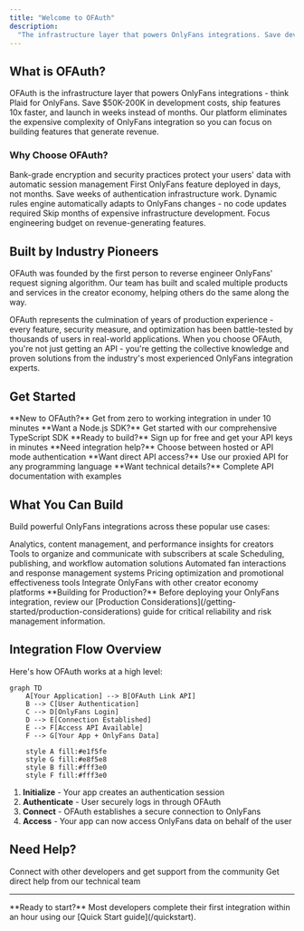 ```yaml
---
title: "Welcome to OFAuth"
description:
  "The infrastructure layer that powers OnlyFans integrations. Save development costs, ship 10x faster, launch in weeks not months."
---
```



## What is OFAuth?

OFAuth is the infrastructure layer that powers OnlyFans integrations - think Plaid for OnlyFans. Save $50K-200K in development costs, ship features 10x faster, and launch in weeks instead of months. Our platform eliminates the expensive complexity of OnlyFans integration so you can focus on building features that generate revenue.

### Why Choose OFAuth?

<CardGroup cols={2}>
	<Card title="Enterprise Security" icon="shield-check">
		Bank-grade encryption and security practices protect your users' data with
		automatic session management
	</Card>
	<Card title="Ship 10x Faster" icon="rocket">
		First OnlyFans feature deployed in days, not months. Save weeks of authentication infrastructure work.
	</Card>
	<Card title="Always Up-to-Date" icon="refresh">
		Dynamic rules engine automatically adapts to OnlyFans changes - no code
		updates required
	</Card>
	<Card title="Save $75K+ in Dev Costs" icon="trending-down">
		Skip months of expensive infrastructure development. Focus engineering budget on revenue-generating features.
	</Card>
</CardGroup>

## Built by Industry Pioneers

OFAuth was founded by the first person to reverse engineer OnlyFans' request signing algorithm. Our team has built and scaled multiple products and services in the creator economy, helping others do the same along the way.

OFAuth represents the culmination of years of production experience - every feature, security measure, and optimization has been battle-tested by thousands of users in real-world applications. When you choose OFAuth, you're not just getting an API - you're getting the collective knowledge and proven solutions from the industry's most experienced OnlyFans integration experts.

## Get Started

<CardGroup cols={2}>
	<Card title="Quick Start" icon="rocket" href="/quickstart">
		**New to OFAuth?** Get from zero to working integration in under 10 minutes
	</Card>
	<Card title="OnlyFans SDK" icon="code" href="/sdk">
		**Want a Node.js SDK?** Get started with our comprehensive TypeScript SDK
	</Card>
	<Card title="Create Account" icon="user-plus" href="https://ofauth.com/platform">
		**Ready to build?** Sign up for free and get your API keys in minutes
	</Card>
	<Card title="Authentication Guide" icon="link" href="/guides/link/overview">
		**Need integration help?** Choose between hosted or API mode authentication
	</Card>
	<Card title="Access API" icon="database" href="/guides/access">
		**Want direct API access?** Use our proxied API for any programming language
	</Card>
	<Card title="API Reference" icon="key" href="/api-reference/overview">
		**Want technical details?** Complete API documentation with examples
	</Card>
</CardGroup>

## What You Can Build

Build powerful OnlyFans integrations across these popular use cases:

<CardGroup cols={3}>
	<Card title="Creator Dashboards" icon="chart-line">
		Analytics, content management, and performance insights for creators
	</Card>
	<Card title="Subscriber Management" icon="users">
		Tools to organize and communicate with subscribers at scale
	</Card>
	<Card title="Content Automation" icon="calendar">
		Scheduling, publishing, and workflow automation solutions
	</Card>
	<Card title="Message Management" icon="message-bot">
		Automated fan interactions and response management systems
	</Card>
	<Card title="Revenue Analytics" icon="trending-up">
		Pricing optimization and promotional effectiveness tools
	</Card>
	<Card title="Multi-Platform Tools" icon="grid">
		Integrate OnlyFans with other creator economy platforms
	</Card>
</CardGroup>

<Info>
	**Building for Production?** Before deploying your OnlyFans integration, review our [Production Considerations](/getting-started/production-considerations) guide for critical reliability and risk management information.
</Info>

## Integration Flow Overview

Here's how OFAuth works at a high level:

```mermaid
graph TD
    A[Your Application] --> B[OFAuth Link API]
    B --> C[User Authentication]
    C --> D[OnlyFans Login]
    D --> E[Connection Established]
    E --> F[Access API Available]
    F --> G[Your App + OnlyFans Data]

    style A fill:#e1f5fe
    style G fill:#e8f5e8
    style B fill:#fff3e0
    style F fill:#fff3e0
```

1. **Initialize** - Your app creates an authentication session
2. **Authenticate** - User securely logs in through OFAuth
3. **Connect** - OFAuth establishes a secure connection to OnlyFans
4. **Access** - Your app can now access OnlyFans data on behalf of the user

## Need Help?

<CardGroup cols={2}>
	<Card title="Join Community" icon="discord" href="https://discord.gg/ofauth">
		Connect with other developers and get support from the community
	</Card>
	<Card title="Contact Support" icon="envelope" href="mailto:support@ofauth.com">
		Get direct help from our technical team
	</Card>
</CardGroup>

---

<Info>
	**Ready to start?** Most developers complete their first integration within an
	hour using our [Quick Start guide](/quickstart).
</Info>
